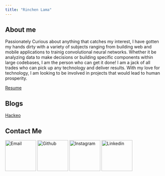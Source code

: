 ```yaml
---
title: "Rinchen Lama"
---
```


## About me
Passionately Curious about anything that catches my interest, I have gotten my hands dirty with a variety of subjects ranging from building web and mobile applications to trainig convolutional neural networks. Whether it be analyzing data to make decisions or building specific components within large codebases, I am the person who can get it done!
I am a jack of all trades who can pick up any technology and deliver results. With my love for technology, I am looking to be involved in projects that would lead to human prosperity. 

[Resume](pages/resume.qmd)


## Blogs
[Hackeo](blogs/Hackeo.qmd)

## Contact Me
[![Email](assets/email_icon.png){width=100}](rruit0075@gmail.com)
[![Github](assets/github_icon.png){width=100}](https://github.com/rinchenlama0075)
[![Instagram](assets/instagram_icon.png){width=100}](https://www.instagram.com/rinchen_ruit/)
[![Linkedin](assets/linkedin_icon.png){width=100}](https://www.linkedin.com/rinchenlama0075 )
